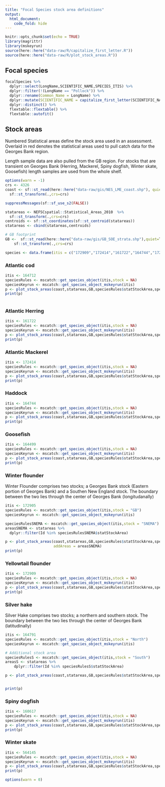 ```yaml
---
title: "Focal Species stock area definitions"
output:
  html_document:
    code_fold: hide
---
```


```r
knitr::opts_chunk$set(echo = TRUE)
library(magrittr)
library(mskeyrun)
source(here::here("data-raw/R/capitalize_first_letter.R"))
source(here::here("data-raw/R/plot_stock_areas.R"))

```


## Focal species {#focal}

```r
focalSpecies %>%
  dplyr::select(LongName,SCIENTIFIC_NAME,SPECIES_ITIS) %>%
  dplyr::filter(!(LongName == "Pollock")) %>%
  dplyr::rename(Common_Name = LongName) %>%
  dplyr::mutate(SCIENTIFIC_NAME = capitalize_first_letter(SCIENTIFIC_NAME)) %>% 
  dplyr::distinct() %>%
  flextable::flextable() %>%
  flextable::autofit()
```



##  Stock areas 

Numbered Statistical areas define the stock area used in an assessment. Overlaid in red denotes the statistical areas used to pull catch data for the Georges Bank region.

Length sample data are also pulled from the GB region. For stocks that are transient on Georges Bank (Herring, Mackerel, Spiny dogfish, Winter skate, Goosefish) length samples are used from the whole shelf.


```r

options(warn = -1)
crs <- 4326
coast <- sf::st_read(here::here("data-raw/gis/NES_LME_coast.shp"), quiet = T) %>%
  sf::st_transform(.,crs=crs)

suppressMessages(sf::sf_use_s2(FALSE))

statareas <- NEFSCspatial::Statistical_Areas_2010  %>%
  sf::st_transform(.,crs=crs)
centroids <- sf::st_coordinates(sf::st_centroid(statareas))
statareas <- cbind(statareas,centroids)

# GB footprint
GB <-  sf::st_read(here::here("data-raw/gis/GB_SOE_strata.shp"),quiet=T) %>%
    sf::st_transform(.,crs=crs) 

species <- data.frame(itis = c("172909","172414","161722","164744","172905","172905","164712","160617","564145","164791","164791","164499"),stock = c(NA,NA,NA,NA,"GB","SNEMA",NA,NA,NA,"North","South",NA))
```

### Atlantic cod

```r
itis <- 164712
speciesRules <- mscatch::get_species_object(itis,stock = NA)
speciesKeyrun <- mscatch::get_species_object_mskeyrun(itis)
p <- plot_stock_areas(coast,statareas,GB,speciesRules$statStockArea,speciesKeyrun$statStockArea)
print(p)
  
```

### Atlantic Herring
```r
itis <- 161722
speciesRules <- mscatch::get_species_object(itis,stock = NA)
speciesKeyrun <- mscatch::get_species_object_mskeyrun(itis)
p <- plot_stock_areas(coast,statareas,GB,speciesRules$statStockArea,speciesKeyrun$statStockArea)
print(p)
```

### Atlantic Mackerel
```r
itis <- 172414
speciesRules <- mscatch::get_species_object(itis,stock = NA)
speciesKeyrun <- mscatch::get_species_object_mskeyrun(itis)
p <- plot_stock_areas(coast,statareas,GB,speciesRules$statStockArea,speciesKeyrun$statStockArea)
print(p)
```

### Haddock
```r
itis <- 164744
speciesRules <- mscatch::get_species_object(itis,stock = NA)
speciesKeyrun <- mscatch::get_species_object_mskeyrun(itis)
p <- plot_stock_areas(coast,statareas,GB,speciesRules$statStockArea,speciesKeyrun$statStockArea)
print(p)
```

### Goosefish
```r
itis <- 164499
speciesRules <- mscatch::get_species_object(itis,stock = NA)
speciesKeyrun <- mscatch::get_species_object_mskeyrun(itis)
p <- plot_stock_areas(coast,statareas,GB,speciesRules$statStockArea,speciesKeyrun$statStockArea)
print(p)
```

### Winter flounder


Winter Flounder comprises two stocks; a Georges Bank stock (Eastern portion of Georges Bank) and a Southen New England stock. The boundary between the two lies through the center of Georges Bank (longitudanally)

```r
itis <- 172905
speciesRules <- mscatch::get_species_object(itis,stock = "GB")
speciesKeyrun <- mscatch::get_species_object_mskeyrun(itis)

speciesRulesSNEMA <- mscatch::get_species_object(itis,stock = "SNEMA")
areasSNEMA <- statareas %>%
  dplyr::filter(Id %in% speciesRulesSNEMA$statStockArea)

p <- plot_stock_areas(coast,statareas,GB,speciesRules$statStockArea,speciesKeyrun$statStockArea,
                      addAreas = areasSNEMA)
print(p)
```

### Yellowtail flounder
```r
itis <- 172909
speciesRules <- mscatch::get_species_object(itis,stock = NA)
speciesKeyrun <- mscatch::get_species_object_mskeyrun(itis)
p <- plot_stock_areas(coast,statareas,GB,speciesRules$statStockArea,speciesKeyrun$statStockArea)
print(p)
```

### Silver hake

Silver Hake comprises two stocks; a northern and southern stock. The boundary between the two lies through the center of Georges Bank (latitudinally)

```r
itis <- 164791
speciesRules <- mscatch::get_species_object(itis,stock = "North")
speciesKeyrun <- mscatch::get_species_object_mskeyrun(itis)

# Additional stock area
speciesRulesS <- mscatch::get_species_object(itis,stock = "South")
areasS <- statareas %>% 
    dplyr::filter(Id %in% speciesRulesS$statStockArea)

p <- plot_stock_areas(coast,statareas,GB,speciesRules$statStockArea,speciesKeyrun$statStockArea,addAreas = areasS)


print(p)
```

### Spiny dogfish
```r
itis <- 160617
speciesRules <- mscatch::get_species_object(itis,stock = NA)
speciesKeyrun <- mscatch::get_species_object_mskeyrun(itis)
p <- plot_stock_areas(coast,statareas,GB,speciesRules$statStockArea,speciesKeyrun$statStockArea)
print(p)
```

### Winter skate
```r
itis <- 564145
speciesRules <- mscatch::get_species_object(itis,stock = NA)
speciesKeyrun <- mscatch::get_species_object_mskeyrun(itis)
p <- plot_stock_areas(coast,statareas,GB,speciesRules$statStockArea,speciesKeyrun$statStockArea)
print(p)

options(warn = 0)

```
